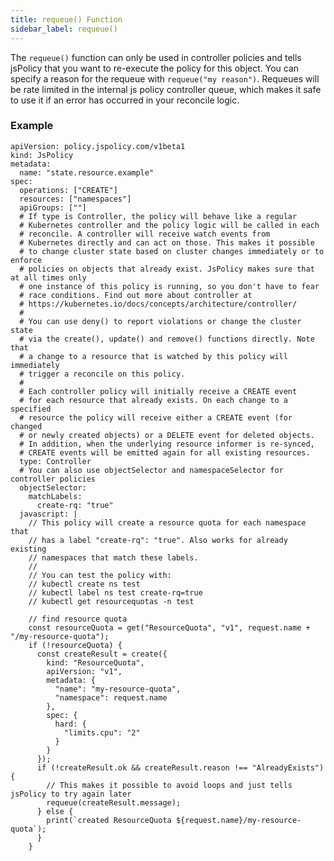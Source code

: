 ```yaml
---
title: requeue() Function
sidebar_label: requeue()
---
```


The `requeue()` function can only be used in controller policies and tells jsPolicy that you want to re-execute the policy for this object. You can specify a reason for the requeue with `requeue("my reason")`. Requeues will be rate limited in the internal js policy controller queue, which makes it safe to use it if an error has occurred in your reconcile logic.

### Example

```
apiVersion: policy.jspolicy.com/v1beta1
kind: JsPolicy
metadata:
  name: "state.resource.example"
spec:
  operations: ["CREATE"]
  resources: ["namespaces"]
  apiGroups: [""]
  # If type is Controller, the policy will behave like a regular
  # Kubernetes controller and the policy logic will be called in each
  # reconcile. A controller will receive watch events from 
  # Kubernetes directly and can act on those. This makes it possible 
  # to change cluster state based on cluster changes immediately or to enforce 
  # policies on objects that already exist. JsPolicy makes sure that at all times only
  # one instance of this policy is running, so you don't have to fear
  # race conditions. Find out more about controller at 
  # https://kubernetes.io/docs/concepts/architecture/controller/
  #
  # You can use deny() to report violations or change the cluster state 
  # via the create(), update() and remove() functions directly. Note that 
  # a change to a resource that is watched by this policy will immediately 
  # trigger a reconcile on this policy.
  # 
  # Each controller policy will initially receive a CREATE event
  # for each resource that already exists. On each change to a specified
  # resource the policy will receive either a CREATE event (for changed
  # or newly created objects) or a DELETE event for deleted objects.
  # In addition, when the underlying resource informer is re-synced,
  # CREATE events will be emitted again for all existing resources. 
  type: Controller
  # You can also use objectSelector and namespaceSelector for controller policies
  objectSelector:
    matchLabels:
      create-rq: "true"
  javascript: |
    // This policy will create a resource quota for each namespace that 
    // has a label "create-rq": "true". Also works for already existing
    // namespaces that match these labels.
    //
    // You can test the policy with:
    // kubectl create ns test
    // kubectl label ns test create-rq=true
    // kubectl get resourcequotas -n test
    
    // find resource quota
    const resourceQuota = get("ResourceQuota", "v1", request.name + "/my-resource-quota");
    if (!resourceQuota) {
      const createResult = create({
        kind: "ResourceQuota",
        apiVersion: "v1",
        metadata: {
          "name": "my-resource-quota",
          "namespace": request.name
        },
        spec: {
          hard: {
            "limits.cpu": "2"
          }
        }
      });
      if (!createResult.ok && createResult.reason !== "AlreadyExists") {
        // This makes it possible to avoid loops and just tells jsPolicy to try again later
        requeue(createResult.message);
      } else {
        print(`created ResourceQuota ${request.name}/my-resource-quota`);
      }
    }
```
